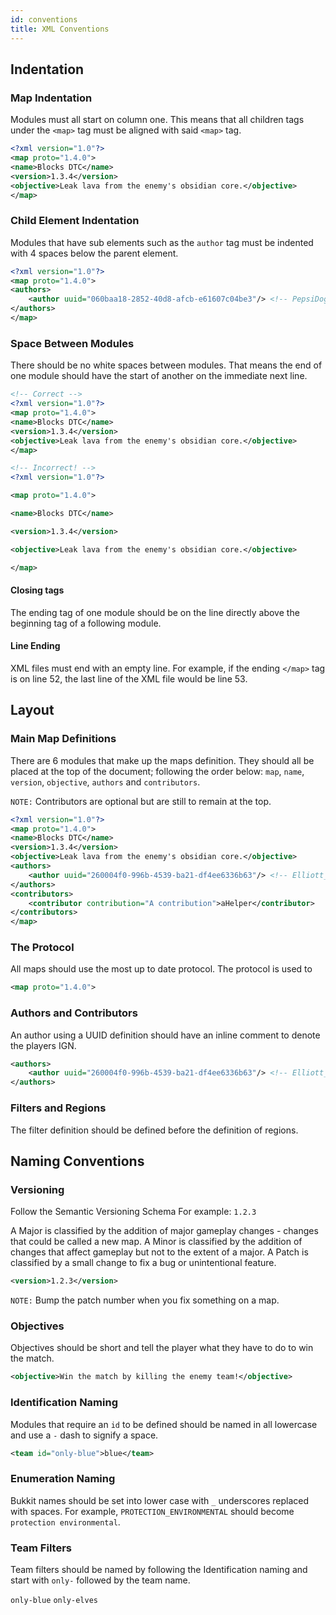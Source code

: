 ```yaml
---
id: conventions
title: XML Conventions
---
```


## Indentation

### Map Indentation

Modules must all start on column one.
This means that all children tags under the `<map>` tag must be aligned with said `<map>` tag.

```xml
<?xml version="1.0"?>
<map proto="1.4.0">
<name>Blocks DTC</name>
<version>1.3.4</version>
<objective>Leak lava from the enemy's obsidian core.</objective>
</map>
```

### Child Element Indentation

Modules that have sub elements such as the `author` tag must be indented with 4 spaces below the parent element.

```xml
<?xml version="1.0"?>
<map proto="1.4.0">
<authors>
    <author uuid="060baa18-2852-40d8-afcb-e61607c04be3"/> <!-- PepsiDog -->
</authors>
</map>
```

### Space Between Modules

There should be no white spaces between modules.
That means the end of one module should have the start of another on the immediate next line.

```xml
<!-- Correct -->
<?xml version="1.0"?>
<map proto="1.4.0">
<name>Blocks DTC</name>
<version>1.3.4</version>
<objective>Leak lava from the enemy's obsidian core.</objective>
</map>
```

```xml
<!-- Incorrect! -->
<?xml version="1.0"?>

<map proto="1.4.0">

<name>Blocks DTC</name>

<version>1.3.4</version>

<objective>Leak lava from the enemy's obsidian core.</objective>

</map>
```

#### Closing tags

The ending tag of one module should be on the line directly above the beginning tag of a following module.

#### Line Ending

XML files must end with an empty line.
For example, if the ending `</map>` tag is on line 52, the last line of the XML file would be line 53.

## Layout

### Main Map Definitions

There are 6 modules that make up the maps definition.
They should all be placed at the top of the document; following the order below: `map`, `name`, `version`, `objective`, `authors` and `contributors`.

`NOTE:` Contributors are optional but are still to remain at the top.

```xml
<?xml version="1.0"?>
<map proto="1.4.0">
<name>Blocks DTC</name>
<version>1.3.4</version>
<objective>Leak lava from the enemy's obsidian core.</objective>
<authors>
    <author uuid="260004f0-996b-4539-ba21-df4ee6336b63"/> <!-- Elliott_ -->
</authors>
<contributors>
    <contributor contribution="A contribution">aHelper</contributor>
</contributors>
</map>
```

### The Protocol

All maps should use the most up to date protocol. The protocol is used to

```xml
<map proto="1.4.0">
```

### Authors and Contributors

An author using a UUID definition should have an inline comment to denote the players IGN.

```xml
<authors>
    <author uuid="260004f0-996b-4539-ba21-df4ee6336b63"/> <!-- Elliott_ -->
</authors>
```

### Filters and Regions

The filter definition should be defined before the definition of regions.

## Naming Conventions

### Versioning

Follow the Semantic Versioning Schema For example: `1.2.3`

A Major is classified by the addition of major gameplay changes - changes that could be called a new map.
A Minor is classified by the addition of changes that affect gameplay but not to the extent of a major.
A Patch is classified by a small change to fix a bug or unintentional feature.

```xml
<version>1.2.3</version>
```

`NOTE:` Bump the patch number when you fix something on a map.

### Objectives

Objectives should be short and tell the player what they have to do to win the match.

```xml
<objective>Win the match by killing the enemy team!</objective>
```

### Identification Naming

Modules that require an `id` to be defined should be named in all lowercase and use a `-` dash to signify a space.

```xml
<team id="only-blue">blue</team>
```

### Enumeration Naming

Bukkit names should be set into lower case with `_` underscores replaced with spaces.
For example, `PROTECTION_ENVIRONMENTAL` should become `protection environmental`.

### Team Filters

Team filters should be named by following the Identification naming and start with `only-` followed by the team name.

`only-blue` `only-elves`
